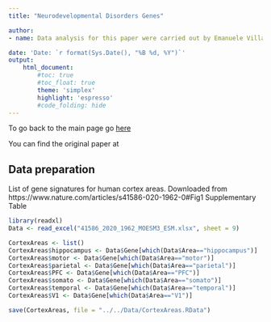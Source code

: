 ```yaml
---
title: "Neurodevelopmental Disorders Genes"

author:
- name: Data analysis for this paper were carried out by Emanuele Villa (carloemanuele.villa@outlook.com) and Cristina Cheroni (cristina.cheroni@ieo.it)

date: 'Date: `r format(Sys.Date(), "%B %d, %Y")`'
output:
    html_document:
        #toc: true
        #toc_float: true
        theme: 'simplex'
        highlight: 'espresso'
        #code_folding: hide
---
```



To go back to the main page go [here](../../NDD.html)

You can find the original paper at

## Data preparation
List of gene signatures for human cortex areas. Downloaded from https://www.nature.com/articles/s41586-020-1962-0#Fig1
Supplementary Table

```r
library(readxl)
Data <- read_excel("41586_2020_1962_MOESM3_ESM.xlsx", sheet = 9)

CortexAreas <- list()
CortexAreas$hippocampus <- Data$Gene[which(Data$Area=="hippocampus")]
CortexAreas$motor <- Data$Gene[which(Data$Area=="motor")]
CortexAreas$parietal <- Data$Gene[which(Data$Area=="parietal")]
CortexAreas$PFC <- Data$Gene[which(Data$Area=="PFC")]
CortexAreas$somato <- Data$Gene[which(Data$Area=="somato")]
CortexAreas$temporal <- Data$Gene[which(Data$Area=="temporal")]
CortexAreas$V1 <- Data$Gene[which(Data$Area=="V1")]

save(CortexAreas, file = "../../Data/CortexAreas.RData")
```